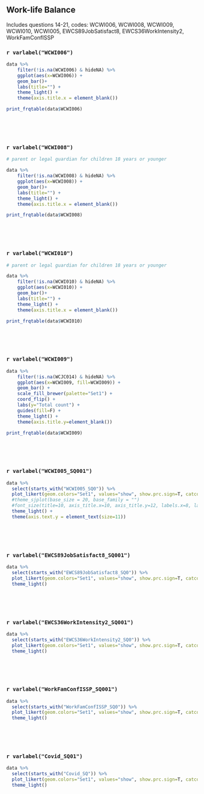 ## Work-life Balance

Includes questions 14-21, codes: WCWI006, WCWI008, WCWI009, WCWI010, WCWI005, EWCS89JobSatisfact8, EWCS36WorkIntensity2, WorkFamConfISSP 


### `r varlabel("WCWI006")`

```r

data %>% 
    filter(!is.na(WCWI006) & hideNA) %>% 
    ggplot(aes(x=WCWI006)) + 
    geom_bar()+ 
    labs(title="") +
    theme_light() +
    theme(axis.title.x = element_blank())
```

```r
print_frqtable(data$WCWI006) 
```
<p>&nbsp;</p>
<p>&nbsp;</p>


### `r varlabel("WCWI008")`
```r

# parent or legal guardian for children 18 years or younger

data %>% 
    filter(!is.na(WCWI008) & hideNA) %>% 
    ggplot(aes(x=WCWI008)) + 
    geom_bar()+ 
    labs(title="") +
    theme_light() +
    theme(axis.title.x = element_blank())
```

```r
print_frqtable(data$WCWI008) 
```
<p>&nbsp;</p>
<p>&nbsp;</p>



### `r varlabel("WCWI010")`
```r

# parent or legal guardian for children 18 years or younger

data %>% 
    filter(!is.na(WCWI010) & hideNA) %>% 
    ggplot(aes(x=WCWI010)) + 
    geom_bar()+ 
    labs(title="") +
    theme_light() +
    theme(axis.title.x = element_blank())
```

```r
print_frqtable(data$WCWI010) 
```
<p>&nbsp;</p>
<p>&nbsp;</p>



### `r varlabel("WCWI009")`
```r
data %>% 
    filter(!is.na(WCJC014) & hideNA) %>% 
    ggplot(aes(x=WCWI009, fill=WCWI009)) + 
    geom_bar() + 
    scale_fill_brewer(palette="Set1") +
    coord_flip() + 
    labs(y="Total count") +
    guides(fill=F) +
    theme_light() +
    theme(axis.title.y=element_blank())
```

```r
print_frqtable(data$WCWI009) 
```
<p>&nbsp;</p>
<p>&nbsp;</p>


### `r varlabel("WCWI005_SQ001")`

```r

data %>%
  select(starts_with("WCWI005_SQ0")) %>%
  plot_likert(geom.colors="Set1", values="show", show.prc.sign=T, catcount = 4, cat.neutral = NULL) + 
  #theme_sjplot(base_size = 20, base_family = "")
  #font_size(title=10, axis_title.x=10, axis_title.y=12, labels.x=8, labels.y=12)
  theme_light() +
  theme(axis.text.y = element_text(size=11))

```
<p>&nbsp;</p>
<p>&nbsp;</p>



### `r varlabel("EWCS89JobSatisfact8_SQ001")`

```r
data %>%
  select(starts_with("EWCS89JobSatisfact8_SQ0")) %>%
  plot_likert(geom.colors="Set1", values="show", show.prc.sign=T, catcount = 4, cat.neutral = 3) + 
  theme_light()

```
<p>&nbsp;</p>
<p>&nbsp;</p>


### `r varlabel("EWCS36WorkIntensity2_SQ001")`

```r
data %>%
  select(starts_with("EWCS36WorkIntensity2_SQ0")) %>%
  plot_likert(geom.colors="Set1", values="show", show.prc.sign=T, catcount = 4, cat.neutral = NULL) + 
  theme_light()
```
<p>&nbsp;</p>
<p>&nbsp;</p>


### `r varlabel("WorkFamConfISSP_SQ001")`

```r
data %>%
  select(starts_with("WorkFamConfISSP_SQ0")) %>%
  plot_likert(geom.colors="Set1", values="show", show.prc.sign=T, catcount = 4, cat.neutral = NULL) + 
  theme_light()

```
<p>&nbsp;</p>
<p>&nbsp;</p>



### `r varlabel("Covid_SQ01")`

```r
data %>%
  select(starts_with("Covid_SQ")) %>%
  plot_likert(geom.colors="Set1", values="show", show.prc.sign=T, catcount = 4, cat.neutral = NULL) + 
  theme_light()

```





















